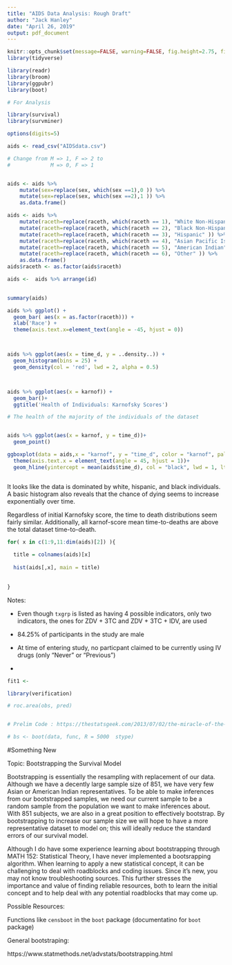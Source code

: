---
title: "AIDS Data Analysis: Rough Draft"
author: "Jack Hanley"
date: "April 26, 2019"
output: pdf_document
---

```{r setup, include=FALSE}
knitr::opts_chunk$set(message=FALSE, warning=FALSE, fig.height=2.75, fig.width=4.5, fig.align = "center")
library(tidyverse)

library(readr)
library(broom)
library(ggpubr)
library(boot)

# For Analysis

library(survival)
library(survminer)

options(digits=5)
```


```{r Data Input, include = F, }

aids <- read_csv("AIDSdata.csv")

# Change from M => 1, F => 2 to 
#             M => 0, F => 1


aids <- aids %>%
    mutate(sex=replace(sex, which(sex ==1),0 )) %>%
    mutate(sex=replace(sex, which(sex ==2),1 )) %>%
    as.data.frame()

aids <- aids %>%
    mutate(raceth=replace(raceth, which(raceth == 1), "White Non-Hispanic" )) %>%
    mutate(raceth=replace(raceth, which(raceth == 2), "Black Non-Hispanic" )) %>%
    mutate(raceth=replace(raceth, which(raceth == 3), "Hispanic" )) %>%
    mutate(raceth=replace(raceth, which(raceth == 4), "Asian Pacific Islander" )) %>%
    mutate(raceth=replace(raceth, which(raceth == 5), "American Indian" )) %>%
    mutate(raceth=replace(raceth, which(raceth == 6), "Other" )) %>%
    as.data.frame()
aids$raceth <- as.factor(aids$raceth)

aids <-  aids %>% arrange(id)
  

```

```{r Exploratory Data Analysis}

summary(aids)

aids %>% ggplot() +
  geom_bar( aes(x = as.factor(raceth))) +
  xlab('Race') +
  theme(axis.text.x=element_text(angle = -45, hjust = 0))



aids %>% ggplot(aes(x = time_d, y = ..density..)) +
  geom_histogram(bins = 25) +
  geom_density(col = 'red', lwd = 2, alpha = 0.5)



aids %>% ggplot(aes(x = karnof)) +
  geom_bar()+
  ggtitle('Health of Individuals: Karnofsky Scores')

# The health of the majority of the individuals of the dataset


aids %>% ggplot(aes(x = karnof, y = time_d))+
  geom_point()

ggboxplot(data = aids,x = "karnof", y = "time_d", color = "karnof", palette = c("red","blue", "darkgreen", "orange"),  xlab = "", ylab = "Time to Death") +
  theme(axis.text.x = element_text(angle = 45, hjust = 1))+
  geom_hline(yintercept = mean(aids$time_d), col = "black", lwd = 1, lty = 'dashed') # dashed line is man time-to-death



```

It looks like the data is dominated by white, hispanic, and black individuals.
A basic histogram also reveals that the chance of dying seems to increase
exponentially over time.

Regardless of initial Karnofsky score, the time to death distributions seem fairly similar.
Additionally, all karnof-score mean time-to-deaths are above the total dataset time-to-death.


```{r Data Cleaning}

for( x in c(1:9,11:dim(aids)[2]) ){
  
  title = colnames(aids)[x]
  
  hist(aids[,x], main = title)
  
  
}


```

Notes: 

- Even though `txgrp` is listed as having 4 possible indicators, only two indicators, the ones for ZDV + 3TC and ZDV + 3TC + IDV, are used

- $84.25$% of participants in the study are male

- At time of entering study, no particpant claimed to be currently using IV drugs (only "Never" or "Previous")

- 

```{r Preliminary Modeling}

fit1 <- 

```


```{r ROC/AUC Analysis}

library(verification)

# roc.area(obs, pred)

```

```{r Possible Boosting via Concordance Index}



```


```{r Something New: Bootstrap}

# Prelim Code : https://thestatsgeek.com/2013/07/02/the-miracle-of-the-bootstrap/

# bs <- boot(data, func, R = 5000  stype)


```

#Something New

Topic: Bootstrapping the Survival Model

Bootstrapping is essentially the resampling with replacement of our data. Although we have a decently large sample size of 851, we have very few Asian or American Indian representatives. To be able to make inferences from our bootstrapped samples, we need our current sample to be a random sample from the population we want to make inferences about. With 851 subjects, we are also in a great position to effectively bootstrap. By bootstrapping to increase our sample size we will hope to have a more representative dataset to model on; this will ideally reduce the standard errors of our survival model. 

Although I do have some experience learning about bootstrapping through MATH 152: Statistical Theory, I have never implemented a bootsrapping algorithm. When learning to apply a new statistical concept, it can be challenging to deal with roadblocks and coding issues. Since it's new, you may not know troubleshooting sources. This further stresses the importance and value of finding reliable resources, both to learn the initial concept and to help deal with any potential roadblocks that may come up.

Possible Resources:

Functions like `censboot` in the `boot` package (documentatino for `boot` package)

General bootstraping:

https://www.statmethods.net/advstats/bootstrapping.html




